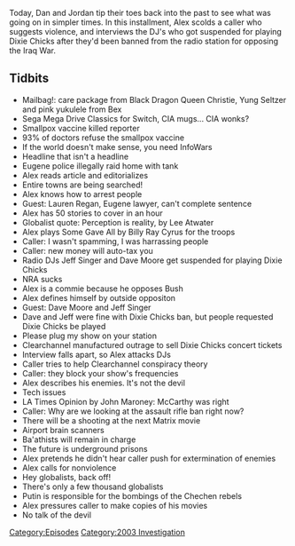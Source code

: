 {{DEFAULTSORT:
    #_EPISODE_0558:May 8-9, 2003
}}{{Episode
    | title             = May 8-9, 2003
    | caption           = [https://knowledgefight.libsyn.com/558-may-8-9-2003 Listen to this episode on Libsyn]
    | episodeNumber     = 558
    | length            = 01:46:27
    | airDate           = May 17, 2021
    | coverageStartDate = May 8, 2003
    | coverageEndDate   = May 9, 2003
    | episodeType       = [[:Category:2003 Investigation|2003 Investigation]]
    | appearance        = [[Lauren Regan]], [[Dixie Chicks]], [[Jeff Signer]], [[Dave Moore]], [[John Maroney]]
    | oocDrop           = Alex or Bill Clinton; You ever see the artwork in the Denver airport?; Valedictorians today don't hold a candle to my father
    | previousEpisode   = [[557: May 11, 2021]]
    | nextEpisode       = [[559: Noam Man's Land]]
}}

{{Stub}}

Today, Dan and Jordan tip their toes back into the past to see what was going on in simpler times.  In this installment, Alex scolds a caller who suggests violence, and interviews the DJ's who got suspended for playing Dixie Chicks after they'd been banned from the radio station for opposing the Iraq War.

==Tidbits==

*Mailbag!: care package from Black Dragon Queen Christie, Yung Seltzer and pink yukulele from Bex
*Sega Mega Drive Classics for Switch, CIA mugs... CIA wonks?
*Smallpox vaccine killed reporter
*93% of doctors refuse the smallpox vaccine
*If the world doesn't make sense, you need InfoWars
*Headline that isn't a headline
*Eugene police illegally raid home with tank
*Alex reads article and editorializes
*Entire towns are being searched!
*Alex knows how to arrest people
*Guest: Lauren Regan, Eugene lawyer, can't complete sentence
*Alex has 50 stories to cover in an hour
*Globalist quote: Perception is reality, by Lee Atwater
*Alex plays Some Gave All by Billy Ray Cyrus for the troops
*Caller: I wasn't spamming, I was harrassing people
*Caller: new money will auto-tax you
*Radio DJs Jeff Singer and Dave Moore get suspended for playing Dixie Chicks
*NRA sucks
*Alex is a commie because he opposes Bush
*Alex defines himself by outside oppositon
*Guest: Dave Moore and Jeff Singer
*Dave and Jeff were fine with Dixie Chicks ban, but people requested Dixie Chicks be played
*Please plug my show on your station
*Clearchannel manufactured outrage to sell Dixie Chicks concert tickets
*Interview falls apart, so Alex attacks DJs
*Caller tries to help Clearchannel conspiracy theory
*Caller: they block your show's frequencies
*Alex describes his enemies. It's not the devil
*Tech issues
*LA Times Opinion by John Maroney: McCarthy was right
*Caller: Why are we looking at the assault rifle ban right now?
*There will be a shooting at the next Matrix movie
*Airport brain scanners
*Ba'athists will remain in charge
*The future is underground prisons
*Alex pretends he didn't hear caller push for extermination of enemies
*Alex calls for nonviolence
*Hey globalists, back off!
*There's only a few thousand globalists
*Putin is responsible for the bombings of the Chechen rebels
*Alex pressures caller to make copies of his movies
*No talk of the devil

[[Category:Episodes]]
[[Category:2003 Investigation]]
